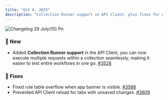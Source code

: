 ```yaml
---
title: "Oct 6, 2025"
description: "Collection Runner support in API Client, plus fixes for workspace selector, rule table overflow, and unwanted reloads"
---
```


![Changelog 29 July(10) Pn](/images/changelog-29-july\(10\).png)

### **🚀 New**

- Added **Collection Runner support** in the API Client, you can now execute multiple requests within a collection seamlessly, making it easier to test entire workflows in one go. [<u>#3528</u>](https://github.com/requestly/requestly/pull/3528)

### **🐛 Fixes**

- Fixed rule table overflow when app banner is visible. [<u>#3588</u>](https://github.com/requestly/requestly/pull/3588)
- Prevented API Client reload for tabs with unsaved changes. [<u>#3609</u>](https://github.com/requestly/requestly/pull/3609)
